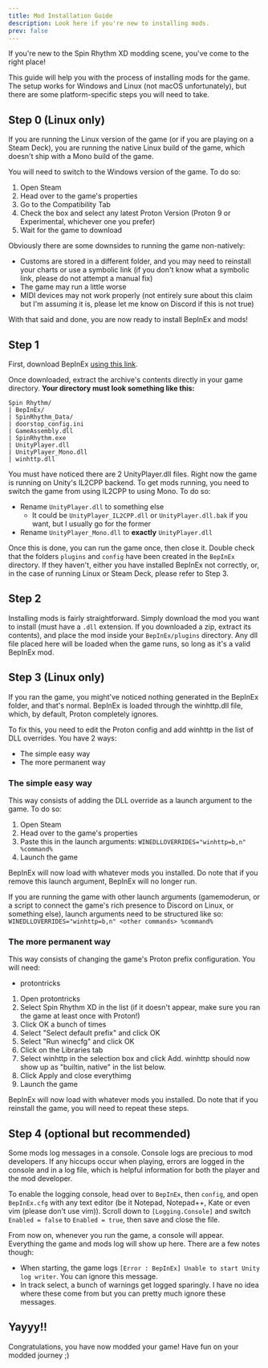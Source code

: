 ```yaml
---
title: Mod Installation Guide
description: Look here if you're new to installing mods.
prev: false
---
```


If you're new to the Spin Rhythm XD modding scene, you've come to the right place!

This guide will help you with the process of installing mods for the game. The setup works for Windows and Linux (not macOS unfortunately), but there are some platform-specific steps you will need to take.

## Step 0 (Linux only)

If you are running the Linux version of the game (or if you are playing on a Steam Deck), you are running the native Linux build of the game, which doesn't ship with a Mono build of the game.

You will need to switch to the Windows version of the game. To do so:
1. Open Steam
2. Head over to the game's properties
3. Go to the Compatibility Tab
4. Check the box and select any latest Proton Version (Proton 9 or Experimental, whichever one you prefer)
5. Wait for the game to download

Obviously there are some downsides to running the game non-natively:
- Customs are stored in a different folder, and you may need to reinstall your charts or use a symbolic link (if you don't know what a symbolic link, please do not attempt a manual fix)
- The game may run a little worse
- MIDI devices may not work properly (not entirely sure about this claim but I'm assuming it is, please let me know on Discord if this is not true)

With that said and done, you are now ready to install BepInEx and mods!

## Step 1

First, download BepInEx [using this link](https://github.com/BepInEx/BepInEx/releases/download/v5.4.23.2/BepInEx_win_x64_5.4.23.2.zip).

Once downloaded, extract the archive's contents directly in your game directory. **Your directory must look something like this:**
```
Spin Rhythm/
| BepInEx/
| SpinRhythm_Data/
| doorstop_config.ini
| GameAssembly.dll
| SpinRhythm.exe
| UnityPlayer.dll
| UnityPlayer_Mono.dll
| winhttp.dll
```

You must have noticed there are 2 UnityPlayer.dll files. Right now the game is running on Unity's IL2CPP backend. To get mods running, you need to switch the game from using IL2CPP to using Mono. To do so:
- Rename `UnityPlayer.dll` to something else
  - It could be `UnityPlayer_IL2CPP.dll` or `UnityPlayer.dll.bak` if you want, but I usually go for the former
- Rename `UnityPlayer_Mono.dll` to **exactly** `UnityPlayer.dll`

Once this is done, you can run the game once, then close it. Double check that the folders `plugins` and `config` have been created in the `BepInEx` directory. If they haven't, either you have installed BepInEx not correctly, or, in the case of running Linux or Steam Deck, please refer to Step 3.

## Step 2

Installing mods is fairly straightforward. Simply download the mod you want to install (must have a `.dll` extension. If you downloaded a zip, extract its contents), and place the mod inside your `BepInEx/plugins` directory. Any dll file placed here will be loaded when the game runs, so long as it's a valid BepInEx mod.

## Step 3 (Linux only)

If you ran the game, you might've noticed nothing generated in the BepInEx folder, and that's normal. BepInEx is loaded through the winhttp.dll file, which, by default, Proton completely ignores.

To fix this, you need to edit the Proton config and add winhttp in the list of DLL overrides. You have 2 ways:
- The simple easy way
- The more permanent way

### The simple easy way

This way consists of adding the DLL override as a launch argument to the game. To do so:
1. Open Steam
2. Head over to the game's properties
3. Paste this in the launch arguments: `WINEDLLOVERRIDES="winhttp=b,n" %command%`
4. Launch the game

BepInEx will now load with whatever mods you installed. Do note that if you remove this launch argument, BepInEx will no longer run.

If you are running the game with other launch arguments (gamemoderun, or a script to connect the game's rich presence to Discord on Linux, or something else), launch arguments need to be structured like so: `WINEDLLOVERRIDES="winhttp=b,n" <other commands> %command%`

### The more permanent way

This way consists of changing the game's Proton prefix configuration. You will need:
- protontricks

1. Open protontricks
2. Select Spin Rhythm XD in the list (if it doesn't appear, make sure you ran the game at least once with Proton!)
3. Click OK a bunch of times
4. Select "Select default prefix" and click OK
5. Select "Run winecfg" and click OK
6. Click on the Libraries tab
7. Select winhttp in the selection box and click Add. winhttp should now show up as "builtin, native" in the list below.
8. Click Apply and close everythimg
9. Launch the game

BepInEx will now load with whatever mods you installed. Do note that if you reinstall the game, you will need to repeat these steps.

## Step 4 (optional but recommended)

Some mods log messages in a console. Console logs are precious to mod developers. If any hiccups occur when playing, errors are logged in the console and in a log file, which is helpful information for both the player and the mod developer.

To enable the logging console, head over to `BepInEx`, then `config`, and open `BepInEx.cfg` with any text editor (be it Notepad, Notepad++, Kate or even vim (please don't use vim)). Scroll down to `[Logging.Console]` and switch `Enabled = false` to `Enabled = true`, then save and close the file.

From now on, whenever you run the game, a console will appear. Everything the game and mods log will show up here. There are a few notes though:
- When starting, the game logs `[Error : BepInEx] Unable to start Unity log writer`. You can ignore this message.
- In track select, a bunch of warnings get logged sparingly. I have no idea where these come from but you can pretty much ignore these messages.

## Yayyy!!

Congratulations, you have now modded your game! Have fun on your modded journey ;)
